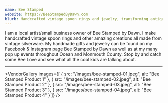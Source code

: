 ```yaml
---
name: Bee Stamped
website: https://BeeStampedByDawn.com
blurb: Handcrafted vintage spoon rings and jewelry, transforming antique silverware into unique wearable art. Each piece tells a story of craftsmanship and creativity.
---
```


I am a local artist/small business owner of Bee Stamped by Dawn. I make handcrafted vintage spoon rings and other amazing creations all made from vintage silverware. My handmade gifts and jewelry can be found on my Facebook & Instagram page Bee Stamped by Dawn as well as at my many pop up events throughout Ocean and Monmouth County. Stop by and catch some Bee Love and see what all the cool kids are talking about.

---

<VendorGallery 
  images={[
    { src: "/images/bee-stamped-01.jpeg", alt: "Bee Stamped Product 1" },
    { src: "/images/bee-stamped-02.jpeg", alt: "Bee Stamped Product 2" },
    { src: "/images/bee-stamped-03.jpeg", alt: "Bee Stamped Product 3" },
    { src: "/images/bee-stamped-04.jpeg", alt: "Bee Stamped Product 4" }
  ]}
/>
